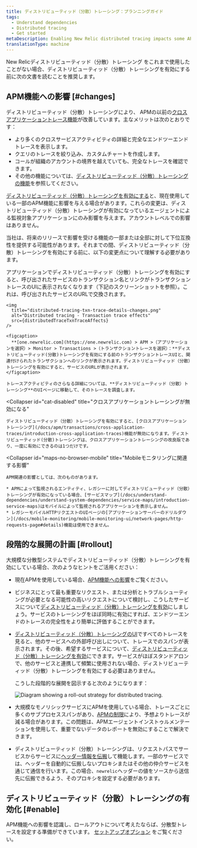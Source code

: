 ```yaml
---
title: ディストリビューティッド（分散）トレーシング：プランニングガイド
tags:
  - Understand dependencies
  - Distributed tracing
  - Get started
metaDescription: Enabling New Relic distributed tracing impacts some APM features.
translationType: machine
---
```




New Relicディストリビューティッド（分散）トレーシング をこれまで使用したことがない場合、ディストリビューティッド（分散）トレーシングを有効にする前に次の文書を読むことを推奨します。

## APM機能への影響 [#changes]

ディストリビューティッド（分散）トレーシングにより、 APMの以前の[クロスアプリケーショントレース機能](/docs/apm/transactions/cross-application-traces/introduction-cross-application-traces)が改善しています。主なメリットは次のとおりです：

* より多くのクロスサービスアクティビティの詳細と完全なエンドツーエンドトレースを表示します。
* クエリのトレースを絞り込み、カスタムチャートを作成します。
* コールが組織のアカウントの境界を越えていても、完全なトレースを確認できます。
* その他の機能については、[ディストリビューティッド（分散）トレーシングの機能](/docs/intro-distributed-tracing)を参照してください。

[ディストリビューティッド（分散）トレーシングを有効にする](/docs/understand-dependencies/distributed-tracing/get-started/introduction-distributed-tracing#enable)と、現在使用している一部のAPM機能に影響を与える場合があります。これらの変更は、ディストリビューティッド（分散）トレーシングが有効になっているエージェントによる監視対象アプリケーションにのみ影響を与えます。アカウントレベルでの影響はありません。

当社は、将来のリリースで影響を受ける機能の一部または全部に対して下位互換性を提供する可能性があります。それまでの間、ディストリビューティッド（分散）トレーシングを有効にする前に、以下の変更点について理解する必要があります。

<CollapserGroup>
  <Collapser
    id="txn-trace-changes"
    title="トランザクショントレースのUIには、トランザクションのリンクではなく、サービスのURLが表示されます。"
  >
    アプリケーションでディストリビューティッド（分散）トレーシングを有効にすると、呼び出されたサービスのトランザクション名とリンクがトランザクショントレースのUIに表示されなくなります（下記のスクリーンショットを参照）。これは、呼び出されたサービスのURLで交換されます。

    <img
      title="distributed-tracing-txn-trace-details-changes.png"
      alt="Distributed tracing - Transaction trace effects"
      src={distributedTraceTxnTraceAffects}
    />

    <figcaption>
      **[one.newrelic.com](https://one.newrelic.com) > APM >（アプリケーションを選択）> Monitor > Transactions >（トランザクショントレースを選択）：**ディストリビューティッド(分散)トレーシングを有効にする前のトランザクショントレースUIと、関連付けられたトランザクションへのリンクが表示されます。ディストリビューティッド（分散）トレーシングを有効にすると、サービスのURLが表示されます。
    </figcaption>

    トレースアクティビティのさらなる詳細については、**ディストリビューティッド（分散）トレーシング**のUIページに移動して、そのトレースを調査します。
  </Collapser>

  <Collapser
    id="cat-disabled"
    title="クロスアプリケーショントレーシングが無効になる"
  >
    ディストリビューティッド（分散）トレーシングを有効にすると、[クロスアプリケーショントレーシング](/docs/apm/transactions/cross-application-traces/introduction-cross-application-traces)機能が無効になります。ディストリビューティッド(分散)トレーシングは、クロスアプリケーショントレーシングの改良版であり、一度に有効にできるのは1つだけです。
  </Collapser>

  <Collapser
    id="maps-no-browser-mobile"
    title="Mobileモニタリングに関連する影響"
  >
    APM関連の影響としては、次のものがあります。

    * APMによって監視されるエンティティ、レガシーに対してディストリビューティッド（分散）トレーシングが有効になっている場合、[サービスマップ](/docs/understand-dependencies/understand-system-dependencies/service-maps/introduction-service-maps)はモバイルによって監視されるアプリケーションを表示しません。
    * レガシーモバイルHTTPリクエストのUIページの[アプリケーションサーバーのドリルダウン](/docs/mobile-monitoring/mobile-monitoring-ui/network-pages/http-requests-page#details)機能は使用できません。
  </Collapser>
</CollapserGroup>

## 段階的な展開の計画 [#rollout]

大規模な分散型システムでディストリビューティッド（分散）トレーシングを有効にしている場合、次のようなヒントをご活用ください：

* 現在APMを使用している場合、[APM機能への影響](/docs/apm/distributed-tracing/getting-started/transition-guide-distributed-tracing)をご覧ください。

* ビジネスにとって最も重要なリクエスト、または分析とトラブルシューティングが必要となる可能性の高いリクエストについて検討し、こうしたサービスについて[ディストリビューティッド（分散）トレーシングを有効](#enable)にしましょう。サービスのトレーシングをほぼ同時に有効にすれば、エンドツーエンドのトレースの完全性をより簡単に評価することができます。

* [ディストリビューティッド（分散）トレーシングのUI](/docs/apm/distributed-tracing/ui-data/understand-use-distributed-tracing-data)ですべてのトレースを見ると、他のサービスへの外部呼び出しについて、トレースでのスパンが表示されます。その後、希望するサービスについて、[ディストリビューティッド（分散）トレーシングを有効](#enable)にできます。サービスがほぼスタンドアロンで、他のサービスと連携して頻繁に使用されない場合、ディストリビューティッド（分散）トレーシングを有効にする必要はありません。

  こうした段階的な展開を図示すると次のようになります：

  <img
    title="distributed-tracing-roll-out-strategy-image.png"
    alt="Diagram showing a roll-out strategy for distributed tracing."
    src={rollOut}
  />

* 大規模なモノリシックサービスにAPMを使用している場合、トレースごとに多くのサブプロセススパンがあり、[APMの制限](/docs/understand-use-distributed-tracing-data#rules-limits)により、予想よりトレースが減る場合があります。この問題は、APMエージェントインストゥルメンテーションを使用して、重要でないデータのレポートを無効にすることで解決できます。

* ディストリビューティッド（分散）トレーシングは、リクエストパスでサービスからサービスに[ヘッダー情報を伝搬](/docs/understand-dependencies/distributed-tracing/get-started/how-new-relic-distributed-tracing-works#headers)して機能します。一部のサービスでは、ヘッダーを自動的に伝搬しないプロキシまたはその他の仲介サービスを通じて通信を行います。この場合、`newrelic`ヘッダーの値をソースから送信先に伝搬できるよう、そのプロキシを設定する必要があります。

## ディストリビューティッド（分散）トレーシングの有効化 [#enable]

APM機能への影響を認識し、ロールアウトについて考えたならば、分散型トレースを設定する準備ができています。 [セットアップオプション](/docs/distributed-tracing/concepts/quick-start) をご覧ください。